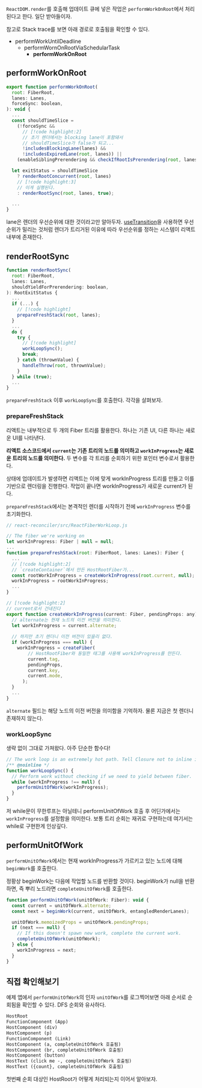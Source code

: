
`ReactDOM.render`를 호출해 업데이트 큐에 넣은 작업은 `performWorkOnRoot`에서 처리된다고 한다. 일단 받아들이자. 

참고로 Stack trace를 보면 아래 경로로 호출됨을 확인할 수 있다. 

- performWorkUntilDeadline
  - performWornOnRootViaSchedularTask
    - **performWorkOnRoot**

## performWorkOnRoot

```js
export function performWorkOnRoot(
  root: FiberRoot,
  lanes: Lanes,
  forceSync: boolean,
): void {
  ...
  const shouldTimeSlice =
    (!forceSync &&
      // [!code highlight:2]
      // 초기 렌더에서는 blocking lane이 포함돼서 
      // shouldTimeSlice가 false가 되고...
      !includesBlockingLane(lanes) &&
      !includesExpiredLane(root, lanes)) ||
    (enableSiblingPrerendering && checkIfRootIsPrerendering(root, lanes));

  let exitStatus = shouldTimeSlice
    ? renderRootConcurrent(root, lanes)
    // [!code highlight:3]
    // 이게 실행된다.
    : renderRootSync(root, lanes, true);

  ...
}
```

lane은 렌더의 우선순위에 대한 것이라고만 알아두자. [useTransition](https://ko.react.dev/reference/react/useTransition)을 사용하면 우선순위가 밀리는 것처럼 렌더가 트리거된 이유에 따라 우선순위를 정하는 시스템이 리액트 내부에 존재한다.

## renderRootSync

```js
function renderRootSync(
  root: FiberRoot,
  lanes: Lanes,
  shouldYieldForPrerendering: boolean,
): RootExitStatus {
  ...
  if (...) {
    // [!code highlight]
    prepareFreshStack(root, lanes);
  }
  ...
  do {
    try {
      // [!code highlight]
      workLoopSync();
      break;
    } catch (thrownValue) {
      handleThrow(root, thrownValue);
    }
  } while (true);
  ...
}
```

`prepareFreshStack` 이후 `workLoopSync`를 호출한다. 각각을 살펴보자.

### prepareFreshStack

리액트는 내부적으로 두 개의 Fiber 트리를 활용한다. 하나는 기존 UI, 다른 하나는 새로운 UI를 나타낸다.

**리액트 소스코드에서 `current`는 기존 트리의 노드를 의미하고 `workInProgress`는 새로운 트리의 노드를 의미한다.** 두 변수를 각 트리를 순회하기 위한 포인터 변수로서 활용한다.

상태에 업데이트가 발생하면 리액트는 이에 맞게 workInProgress 트리를 만들고 이를 기반으로 렌더링을 진행한다. 작업이 끝나면 workInProgress가 새로운 current가 된다.

`prepareFreshStack`에서는 본격적인 렌더를 시작하기 전에 `workInProgress` 변수를 초기화한다. 

```js
// react-reconciler/src/ReactFiberWorkLoop.js

// The fiber we're working on
let workInProgress: Fiber | null = null;
...
function prepareFreshStack(root: FiberRoot, lanes: Lanes): Fiber {
  ...
  // [!code highlight:2]
  // `createContainer`에서 만든 HostRootFiber가...
  const rootWorkInProgress = createWorkInProgress(root.current, null);
  workInProgress = rootWorkInProgress;
  ...
}

// [!code highlight:2]
// current로서 건네진다
export function createWorkInProgress(current: Fiber, pendingProps: any): Fibers {
  // alternate는 현재 노드의 이전 버전을 의미한다.
  let workInProgress = current.alternate;
  
  // 하지만 초기 렌더니 이전 버전이 있을리 없다.
  if (workInProgress === null) {
    workInProgress = createFiber(
        // HostRootFiber와 동일한 태그를 사용해 workInProgress를 만든다. 
        current.tag,
        pendingProps,
        current.key,
        current.mode,
      );
  }
  ...
}
```

`alternate` 필드는 해당 노드의 이전 버전을 의미함을 기억하자. 물론 지금은 첫 렌더니 존재하지 않는다.

### workLoopSync

생략 없이 그대로 가져왔다. 아주 단순한 함수다!

```js
// The work loop is an extremely hot path. Tell Closure not to inline it.
/** @noinline */
function workLoopSync() {
  // Perform work without checking if we need to yield between fiber.
  while (workInProgress !== null) {
    performUnitOfWork(workInProgress);
  }
}
```

저 while문이 무한루프는 아닐테니 performUnitOfWork 호출 후 어딘가에서는 `workInProgress`를 설정함을 의미한다. 보통 트리 순회는 재귀로 구현하는데 여기서는 while로 구현한게 인상깊다. 

## performUnitOfWork

`performUnitOfWork`에서는 현재 workInProgress가 가르키고 있는 노드에 대해 `beginWork`를 호출한다. 

정황상 beginWork는 다음에 작업할 노드를 반환할 것이다. beginWork가 null을 반환하면, 즉 뿌리 노드라면 `completeUnitOfWork`를 호출한다. 

```js
function performUnitOfWork(unitOfWork: Fiber): void {
  const current = unitOfWork.alternate;
  const next = beginWork(current, unitOfWork, entangledRenderLanes);

  unitOfWork.memoizedProps = unitOfWork.pendingProps;
  if (next === null) {
    // If this doesn't spawn new work, complete the current work.
    completeUnitOfWork(unitOfWork);
  } else {
    workInProgress = next;
  }
}
```

## 직접 확인해보기

예제 앱에서 `performUnitOfWork`의 인자 `unitOfWork`를 로그찍어보면 아래 순서로 순회됨을 확인할 수 있다. DFS 순회와 유사하다. 

```txt
HostRoot
FunctionComponent (App)
HostComponent (div)
HostComponent (p)
FunctionComponent (Link)
HostComponent (a, completeUnitOfWork 호출됨)
HostComponent (br, completeUnitOfWork 호출됨)
HostComponent (button)
HostText (click me -, completeUnitOfWork 호출됨)
HostText ({count}, completeUnitOfWork 호출됨)
```

첫번째 순회 대상인 HostRoot가 어떻게 처리되는지 이어서 알아보자. 
